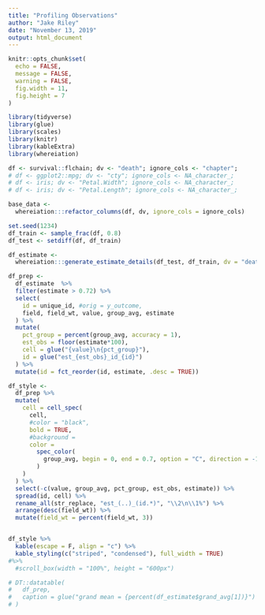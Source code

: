 ```yaml
---
title: "Profiling Observations"
author: "Jake Riley"
date: "November 13, 2019"
output: html_document
---
```


<style type="text/css">
div.main-container {
  max-width: 100%;
  margin-left: auto;
  margin-right: auto;
}
</style>

```r
knitr::opts_chunk$set(
  echo = FALSE, 
  message = FALSE, 
  warning = FALSE,
  fig.width = 11,
  fig.height = 7
)
```

```r
library(tidyverse)
library(glue)
library(scales)
library(knitr)
library(kableExtra)
library(whereiation)

df <- survival::flchain; dv <- "death"; ignore_cols <- "chapter";
# df <- ggplot2::mpg; dv <- "cty"; ignore_cols <- NA_character_;
# df <- iris; dv <- "Petal.Width"; ignore_cols <- NA_character_;
# df <- iris; dv <- "Petal.Length"; ignore_cols <- NA_character_;

base_data <- 
  whereiation:::refactor_columns(df, dv, ignore_cols = ignore_cols)

set.seed(1234)
df_train <- sample_frac(df, 0.8)
df_test <- setdiff(df, df_train)

df_estimate <-
  whereiation:::generate_estimate_details(df_test, df_train, dv = "death")
```

```r
df_prep <-
  df_estimate  %>% 
  filter(estimate > 0.72) %>%
  select(
    id = unique_id, #orig = y_outcome, 
    field, field_wt, value, group_avg, estimate
  ) %>% 
  mutate(
    pct_group = percent(group_avg, accuracy = 1),
    est_obs = floor(estimate*100),
    cell = glue("{value}\n{pct_group}"),
    id = glue("est_{est_obs}_id_{id}")
  ) %>% 
  mutate(id = fct_reorder(id, estimate, .desc = TRUE))

df_style <-
  df_prep %>% 
  mutate(
    cell = cell_spec(
      cell,
      #color = "black", 
      bold = TRUE,
      #background =
      color = 
        spec_color(
          group_avg, begin = 0, end = 0.7, option = "C", direction = -1#, alpha = 0.3
        )
    )
  ) %>% 
  select(-c(value, group_avg, pct_group, est_obs, estimate)) %>% 
  spread(id, cell) %>% 
  rename_all(str_replace, "est_(..)_(id.*)", "\\2\n\\1%") %>% 
  arrange(desc(field_wt)) %>% 
  mutate(field_wt = percent(field_wt, 3))


df_style %>% 
  kable(escape = F, align = "c") %>%
  kable_styling(c("striped", "condensed"), full_width = TRUE)
#%>%
  #scroll_box(width = "100%", height = "600px")

# DT::datatable(
#   df_prep, 
#   caption = glue("grand mean = {percent(df_estimate$grand_avg[1])}")
# )

```
  
